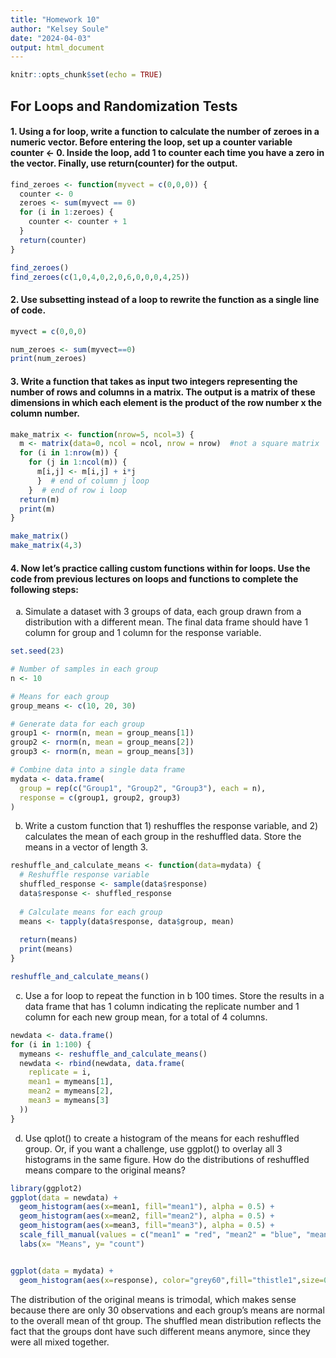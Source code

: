 ```yaml
---
title: "Homework 10"
author: "Kelsey Soule"
date: "2024-04-03"
output: html_document
---
```


```r
knitr::opts_chunk$set(echo = TRUE)
```

## For Loops and Randomization Tests

#### 1. Using a for loop, write a function to calculate the number of zeroes in a numeric vector. Before entering the loop, set up a counter variable counter <- 0. Inside the loop, add 1 to counter each time you have a zero in the vector. Finally, use return(counter) for the output.

```r
find_zeroes <- function(myvect = c(0,0,0)) {
  counter <- 0
  zeroes <- sum(myvect == 0)
  for (i in 1:zeroes) {
    counter <- counter + 1 
  }
  return(counter)
}

find_zeroes()
find_zeroes(c(1,0,4,0,2,0,6,0,0,0,4,25))
```


#### 2. Use subsetting instead of a loop to rewrite the function as a single line of code.

```r
myvect = c(0,0,0)

num_zeroes <- sum(myvect==0)
print(num_zeroes)

```

#### 3. Write a function that takes as input two integers representing the number of rows and columns in a matrix. The output is a matrix of these dimensions in which each element is the product of the row number x the column number.

```r
make_matrix <- function(nrow=5, ncol=3) {
  m <- matrix(data=0, ncol = ncol, nrow = nrow)  #not a square matrix
  for (i in 1:nrow(m)) {
    for (j in 1:ncol(m)) {
      m[i,j] <- m[i,j] + i*j
      }  # end of column j loop
    }  # end of row i loop
  return(m)
  print(m)
}

make_matrix()
make_matrix(4,3)
```

#### 4. Now let’s practice calling custom functions within for loops. Use the code from previous lectures on loops and functions to complete the following steps:

a. Simulate a dataset with 3 groups of data, each group drawn from a distribution with a different mean. The final data frame should have 1 column for group and 1 column for the response variable.

```r
set.seed(23)

# Number of samples in each group
n <- 10

# Means for each group
group_means <- c(10, 20, 30)

# Generate data for each group
group1 <- rnorm(n, mean = group_means[1])
group2 <- rnorm(n, mean = group_means[2])
group3 <- rnorm(n, mean = group_means[3])

# Combine data into a single data frame
mydata <- data.frame(
  group = rep(c("Group1", "Group2", "Group3"), each = n),
  response = c(group1, group2, group3)
)
```

b. Write a custom function that 1) reshuffles the response variable, and 2) calculates the mean of each group in the reshuffled data. Store the means in a vector of length 3.

```r
reshuffle_and_calculate_means <- function(data=mydata) {
  # Reshuffle response variable
  shuffled_response <- sample(data$response)
  data$response <- shuffled_response
  
  # Calculate means for each group
  means <- tapply(data$response, data$group, mean)
  
  return(means)
  print(means)
}

reshuffle_and_calculate_means()
```

c. Use a for loop to repeat the function in b 100 times. Store the results in a data frame that has 1 column indicating the replicate number and 1 column for each new group mean, for a total of 4 columns.

```r
newdata <- data.frame()
for (i in 1:100) {
  mymeans <- reshuffle_and_calculate_means()
  newdata <- rbind(newdata, data.frame(
    replicate = i,
    mean1 = mymeans[1],
    mean2 = mymeans[2],
    mean3 = mymeans[3]
  ))
}
```

d. Use qplot() to create a histogram of the means for each reshuffled group. Or, if you want a challenge, use ggplot() to overlay all 3 histograms in the same figure. How do the distributions of reshuffled means compare to the original means?

```r
library(ggplot2)
ggplot(data = newdata) +
  geom_histogram(aes(x=mean1, fill="mean1"), alpha = 0.5) +
  geom_histogram(aes(x=mean2, fill="mean2"), alpha = 0.5) +
  geom_histogram(aes(x=mean3, fill="mean3"), alpha = 0.5) +
  scale_fill_manual(values = c("mean1" = "red", "mean2" = "blue", "mean3" = "yellow")) +
  labs(x= "Means", y= "count")


ggplot(data = mydata) +
  geom_histogram(aes(x=response), color="grey60",fill="thistle1",size=0.2)
```
The distribution of the original means is trimodal, which makes sense because there are only 30 observations and each group's means are normal to the overall mean of tht group. The shuffled mean distribution reflects the fact that the groups dont have such different means anymore, since they were all mixed together.
